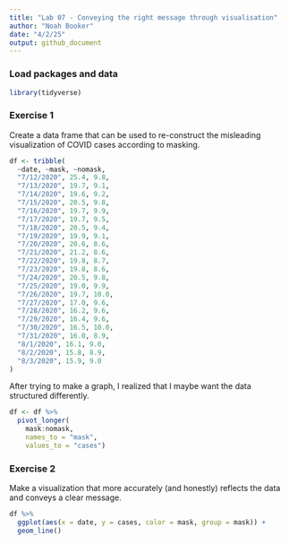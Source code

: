 ```yaml
---
title: "Lab 07 - Conveying the right message through visualisation"
author: "Noah Booker"
date: "4/2/25"
output: github_document
---
```


### Load packages and data

```r
library(tidyverse) 
```

### Exercise 1
Create a data frame that can be used to re-construct the misleading visualization of COVID cases according to masking.
```r
df <- tribble(
  ~date, ~mask, ~nomask,
  "7/12/2020", 25.4, 9.8,
  "7/13/2020", 19.7, 9.1,
  "7/14/2020", 19.6, 9.2,
  "7/15/2020", 20.5, 9.8,
  "7/16/2020", 19.7, 9.9,
  "7/17/2020", 19.7, 9.5,
  "7/18/2020", 20.5, 9.4,
  "7/19/2020", 19.9, 9.1,
  "7/20/2020", 20.6, 8.6,
  "7/21/2020", 21.2, 8.6,
  "7/22/2020", 19.8, 8.7,
  "7/23/2020", 19.8, 8.6,
  "7/24/2020", 20.5, 9.8,
  "7/25/2020", 19.0, 9.9,
  "7/26/2020", 19.7, 10.0,
  "7/27/2020", 17.0, 9.6,
  "7/28/2020", 16.2, 9.6,
  "7/29/2020", 16.4, 9.6,
  "7/30/2020", 16.5, 10.0,
  "7/31/2020", 16.0, 8.9,
  "8/1/2020", 16.1, 9.0,
  "8/2/2020", 15.8, 8.9,
  "8/3/2020", 15.9, 9.0
)
```

After trying to make a graph, I realized that I maybe want the data structured differently.
```r
df <- df %>% 
  pivot_longer(
    mask:nomask, 
    names_to = "mask", 
    values_to = "cases")
```

### Exercise 2
Make a visualization that more accurately (and honestly) reflects the data and conveys a clear message.
```r
df %>% 
  ggplot(aes(x = date, y = cases, color = mask, group = mask)) +
  geom_line()
```
